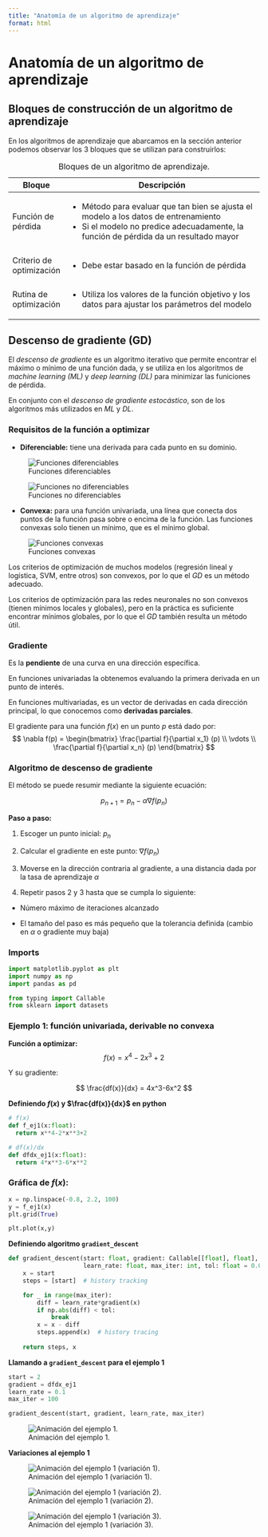 ```yaml
---
title: "Anatomía de un algoritmo de aprendizaje"
format: html
---
```

# Anatomía de un algoritmo de aprendizaje
## Bloques de construcción de un algoritmo de aprendizaje

En los algoritmos de aprendizaje que abarcamos en la sección anterior podemos observar los 3 bloques que se utilizan para construirlos:

+---------------------------+---------------------------------------------------------------------------------------------------+
| Bloque                    | Descripción                                                                                       |
+===========================+===================================================================================================+
| Función de pérdida        | - Método para evaluar que tan bien se ajusta  el modelo a los datos de entrenamiento              |
|                           | - Si el modelo no predice adecuadamente, la función de pérdida da un resultado mayor              |
+---------------------------+---------------------------------------------------------------------------------------------------+
| Criterio de optimización  | - Debe estar basado en la función de pérdida                                                      |
+---------------------------+---------------------------------------------------------------------------------------------------+
| Rutina de optimización    | - Utiliza los valores de la función objetivo y los datos para ajustar los parámetros del modelo   |
+---------------------------+---------------------------------------------------------------------------------------------------+

: Bloques de un algoritmo de aprendizaje.

## Descenso de gradiente (GD)

El *descenso de gradiente* es un algoritmo iterativo que permite encontrar el máximo o mínimo de una función dada, y se utiliza en los algoritmos de *machine learning (ML)* y *deep learning (DL)* para minimizar las funiciones de pérdida.

En conjunto con el *descenso de gradiente estocástico*, son de los algoritmos más utilizados en *ML* y *DL*.

### Requisitos de la función a optimizar

- **Diferenciable:** tiene una derivada para cada punto en su dominio.
 
![Funciones diferenciables](figuras/gd/dif.png){fig-alt="Funciones diferenciables." fig-align="left"}

![Funciones no diferenciables](figuras/gd/nodif.png){fig-alt="Funciones no diferenciables." fig-align="left"}

- **Convexa:** para una función univariada, una línea que conecta dos puntos de la función pasa sobre o encima de la función. Las funciones convexas solo tienen un mínimo, que es el mínimo global.

![Funciones convexas](figuras/gd/convexa.png){fig-alt="Funciones convexas." fig-align="left"}

Los criterios de optimización de muchos modelos (regresión lineal y logística, SVM, entre otros) son convexos, por lo que el *GD* es un método adecuado.

Los criterios de optimización para las redes neuronales no son convexos (tienen mínimos locales y globales), pero en la práctica es suficiente encontrar mínimos globales, por lo que el *GD* también resulta un método útil.

### Gradiente

Es la **pendiente** de una curva en una dirección específica.

En funciones univariadas la obtenemos evaluando la primera derivada en un punto de interés.

En funciones multivariadas, es un vector de derivadas en cada dirección principal, lo que conocemos como **derivadas parciales**.

El gradiente para una función $f(x)$ en un punto $p$ está dado por:
$$
\nabla f(p) = \begin{bmatrix} \frac{\partial f}{\partial x_1} (p) \\ \vdots \\ \frac{\partial f}{\partial x_n} (p) \end{bmatrix}
$$

### Algoritmo de descenso de gradiente

El método se puede resumir mediante la siguiente ecuación:

$$
p_{n+1} = p_n - \alpha \nabla f(p_n)
$$


**Paso a paso:**

1. Escoger un punto inicial: $p_n$
   
2. Calcular el gradiente en este punto: $\nabla f(p_n)$
   
3. Moverse en la dirección contraria al gradiente, a una distancia dada por la tasa de aprendizaje $\alpha$

4. Repetir pasos 2 y 3 hasta que se cumpla lo siguiente:

- Número máximo de iteraciones alcanzado

- El tamaño del paso es más pequeño que la tolerancia definida (cambio en $\alpha$ o gradiente muy baja)

### Imports

```python
import matplotlib.pyplot as plt
import numpy as np
import pandas as pd

from typing import Callable
from sklearn import datasets
```

### Ejemplo 1: función univariada, derivable no convexa

**Función a optimizar:**
$$
f(x) = x^4 - 2x^3 + 2
$$

Y su gradiente:

$$
\frac{df(x)}{dx} = 4x^3-6x^2
$$

**Definiendo $f(x)$ y $\frac{df(x)}{dx}$ en python**
```python
# f(x)
def f_ej1(x:float):
  return x**4-2*x**3+2

# df(x)/dx
def dfdx_ej1(x:float):
  return 4*x**3-6*x**2
```

### Gráfica de $f(x)$:
```python
x = np.linspace(-0.8, 2.2, 100)
y = f_ej1(x)
plt.grid(True)

plt.plot(x,y)
```

**Definiendo algoritmo `gradient_descent`**
```python
def gradient_descent(start: float, gradient: Callable[[float], float],
                     learn_rate: float, max_iter: int, tol: float = 0.01):
    x = start
    steps = [start]  # history tracking

    for _ in range(max_iter):
        diff = learn_rate*gradient(x)
        if np.abs(diff) < tol:
            break
        x = x - diff
        steps.append(x)  # history tracing
  
    return steps, x
```
**Llamando a `gradient_descent` para el ejemplo 1**
```python
start = 2
gradient = dfdx_ej1
learn_rate = 0.1
max_iter = 100

gradient_descent(start, gradient, learn_rate, max_iter)
```
::: {.content-visible when-format="html"}
![Animación del ejemplo 1.](figuras/gd/ej1-1.gif){#fig-ej1-1}
:::

**Variaciones al ejemplo 1**

::: {.content-visible when-format="html"}
![Animación del ejemplo 1 (variación 1).](figuras/gd/ej1-2.gif){#fig-ej1-2}
:::

::: {.content-visible when-format="html"}
![Animación del ejemplo 1 (variación 2).](figuras/gd/ej1-3.gif){#fig-ej1-3}
:::

::: {.content-visible when-format="html"}
![Animación del ejemplo 1 (variación 3).](figuras/gd/ej1-4.gif){#fig-ej1-4}
:::

